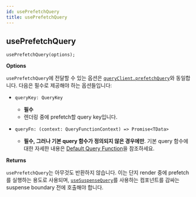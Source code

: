 ```yaml
---
id: usePrefetchQuery
title: usePrefetchQuery
---
```


## usePrefetchQuery

```tsx
usePrefetchQuery(options);
```

**Options**

`usePrefetchQuery`에 전달할 수 있는 옵션은 [`queryClient.prefetchQuery`](../../../../reference/QueryClient#queryclientprefetchquery)와 동일합니다. 다음은 필수로 제공해야 하는 옵션들입니다:

- `queryKey: QueryKey`

  - **필수**
  - 렌더링 중에 prefetch할 query key입니다.

- `queryFn: (context: QueryFunctionContext) => Promise<TData>`

  - **필수, 그러나 기본 query 함수가 정의되지 않은 경우에만**. 기본 query 함수에 대한 자세한 내용은 [Default Query Function](../../guides/default-query-function)을 참조하세요.

**Returns**

`usePrefetchQuery`는 아무것도 반환하지 않습니다. 이는 단지 render 중에 prefetch를 실행하는 용도로 사용되며, [`useSuspenseQuery`](../useSuspenseQuery)를 사용하는 컴포넌트를 감싸는 suspense boundary 전에 호출해야 합니다.
